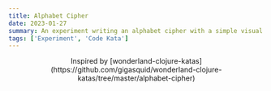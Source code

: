 ```yaml
---
title: Alphabet Cipher
date: 2023-01-27
summary: An experiment writing an alphabet cipher with a simple visual transition
tags: ['Experiment', 'Code Kata']
---
```



<div style="text-align: center;">
  Inspired by
  [wonderland-clojure-katas](https://github.com/gigasquid/wonderland-clojure-katas/tree/master/alphabet-cipher)
</div>

<AlphabetCipher client:visible />
